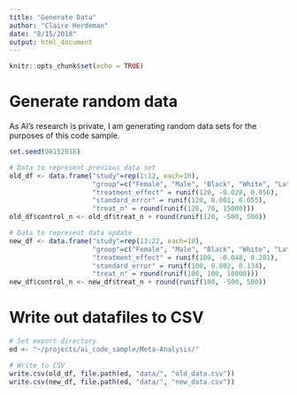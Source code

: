 ```yaml
---
title: "Generate Data"
author: "Claire Herdeman"
date: "8/15/2018"
output: html_document
---
```


```r
knitr::opts_chunk$set(echo = TRUE)
```

# Generate random data

As AI's research is private, I am generating random data sets for the purposes of this code sample.

```r
set.seed(08152018)

# Data to represent previous data set
old_df <- data.frame("study"=rep(1:12, each=10),
                     "group"=c("Female", "Male", "Black", "White", "Latinx", "18-24", "25-30", "31-45", "46-60", "61+"),
                     "treatment_effect" = runif(120, -0.028, 0.056),
                     "standard_error" = runif(120, 0.001, 0.055),
                     "treat_n" = round(runif(120, 70, 15000)))
old_df$control_n <- old_df$treat_n + round(runif(120, -500, 500))

# Data to represent data update
new_df <- data.frame("study"=rep(13:22, each=10),
                     "group"=c("Female", "Male", "Black", "White", "Latinx", "18-24", "25-30", "31-45", "46-60", "61+"),
                     "treatment_effect" = runif(100, -0.048, 0.201),
                     "standard_error" = runif(100, 0.002, 0.134),
                     "treat_n" = round(runif(100, 100, 18000)))
new_df$control_n <- new_df$treat_n + round(runif(100, -500, 500))
```

# Write out datafiles to CSV

```r
# Set export directory
ed <- "~/projects/ai_code_sample/Meta-Analysis/"

# Write to CSV
write.csv(old_df, file.path(ed, "data/", "old_data.csv"))
write.csv(new_df, file.path(ed, "data/", "new_data.csv"))
```
